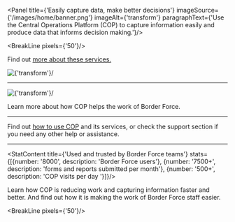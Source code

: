 
<Panel title={'Easily capture data, make better decisions'}
 imageSource={'/images/home/banner.png'} imageAlt={'transform'}
 paragraphText={'Use the Central Operations Platform (COP) to capture information easily and produce data that informs decision making.'}/>

<SubPanel/>

<div className="govuk-width-container">

<BreakLine pixels={'50'}/>

<div className="govuk-grid-row">
  <div className="govuk-grid-column-one-half">
    <MediumTitle text={'Get data in and out easily'}/>
    <Paragraph text={'COP helps you log information — whether it be forms, reports, images or biometrics — on laptops and mobile devices. It translates the information into data that you can track, analyse and share to help Border Force make better decisions.'}/>
    <Paragraph text={'The services currently on COP include:'}/>
    <BulletList list={['Immediate Event Notification (IEN)', 'National Security (NS) Referral', 'Cash Detection', 'Operational Activity Reporting (OAR)', 'Mandatory Declarations (Man Dec)', 'Use of Force']}/>
    <p className="govuk-body">Find out <a href="https://training.cop.homeoffice.gov.uk/#cop" class="govuk-link" target="_blank">more about these services.</a></p>
  </div>

  <div className="govuk-grid-column-one-half">
    <Image noMobile={true}  source={'/images/home/group-20.png'} alt={'transform'}/>
  </div>
</div>

<Hr inContent={true}/>

<div className="govuk-grid-row homepage-content-margin">
  <div className="govuk-grid-column-one-half">
    <MediumTitle text={'How COP helps frontline staff'}/>
  </div>
</div>

<div style={{marginLeft: '5px'}} className="govuk-grid-row homepage-content-margin">
  <div className="govuk-grid-column-two-thirds">
    <Image source={'/images/home/group-5.png'} alt={'transform'}/>
  </div>
</div>

<div className="govuk-grid-row homepage-content-margin">
  <div className="govuk-grid-column-one-half">
    <p className="govuk-body">Learn more about <Link class="govuk-link" to="/about/benefits/">how COP helps the work of Border Force.</Link></p>
  </div>
</div>

<Hr inContent={true}/>

<div className="govuk-grid-row homepage-content-margin">
  <div className="govuk-grid-column-one-half">
    <MediumTitle text={'How to get support'}/>
        <p className="govuk-body">Find out <a class="govuk-link" href="https://training.cop.homeoffice.gov.uk" target="_blank">how to use COP</a> and its services, or <Link class="govuk-link" to="/support/">check the support section</Link> if you need any other help or assistance.</p>
  </div>
</div>

<Hr inContent={true}/>

<StatContent title={'Used and trusted by Border Force teams'}
stats={[{number: '8000', description: 'Border Force users'},
{number: '7500+', description: 'forms and reports submitted per month'},
{number: '500+', description: 'COP visits per day '}]}/>

<div className="govuk-grid-row">
 <div className="govuk-grid-column-one-half">
  <p className="govuk-body">Learn <Link to="/about/" class="govuk-link">how COP is reducing work</Link> and capturing information faster and better. And find out how it is <Link to="/about/benefits/" class="govuk-link">making the work of Border Force staff easier.</Link></p>
 </div>
</div>

<BreakLine pixels={'50'}/>

</div>